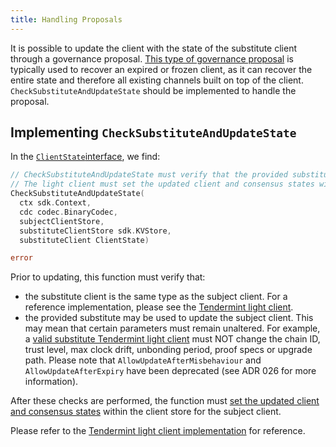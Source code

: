 ```yaml
---
title: Handling Proposals
---
```


It is possible to update the client with the state of the substitute client through a governance proposal. [This type of governance proposal](/docs/ibc/v7.8.x/01-ibc/proposals.mdx) is typically used to recover an expired or frozen client, as it can recover the entire state and therefore all existing channels built on top of the client. `CheckSubstituteAndUpdateState` should be implemented to handle the proposal.

## Implementing `CheckSubstituteAndUpdateState`

In the [`ClientState`interface](https://github.com/cosmos/ibc-go/blob/e650be91614ced7be687c30eb42714787a3bbc59/modules/core/exported/client.go), we find:

```go
// CheckSubstituteAndUpdateState must verify that the provided substitute may be used to update the subject client.
// The light client must set the updated client and consensus states within the clientStore for the subject client.
CheckSubstituteAndUpdateState(
  ctx sdk.Context, 
  cdc codec.BinaryCodec, 
  subjectClientStore, 
  substituteClientStore sdk.KVStore, 
  substituteClient ClientState)

error
```

Prior to updating, this function must verify that:

* the substitute client is the same type as the subject client. For a reference implementation, please see the [Tendermint light client](https://github.com/cosmos/ibc-go/blob/02-client-refactor-beta1/modules/light-clients/07-tendermint/proposal_handle.go#L32).
* the provided substitute may be used to update the subject client. This may mean that certain parameters must remain unaltered. For example, a [valid substitute Tendermint light client](https://github.com/cosmos/ibc-go/blob/02-client-refactor-beta1/modules/light-clients/07-tendermint/proposal_handle.go#L84) must NOT change the chain ID, trust level, max clock drift, unbonding period, proof specs or upgrade path. Please note that `AllowUpdateAfterMisbehaviour` and `AllowUpdateAfterExpiry` have been deprecated (see ADR 026 for more information).

After these checks are performed, the function must [set the updated client and consensus states](https://github.com/cosmos/ibc-go/blob/02-client-refactor-beta1/modules/light-clients/07-tendermint/proposal_handle.go#L77) within the client store for the subject client.

Please refer to the [Tendermint light client implementation](https://github.com/cosmos/ibc-go/blob/02-client-refactor-beta1/modules/light-clients/07-tendermint/proposal_handle.go#L27) for reference.
